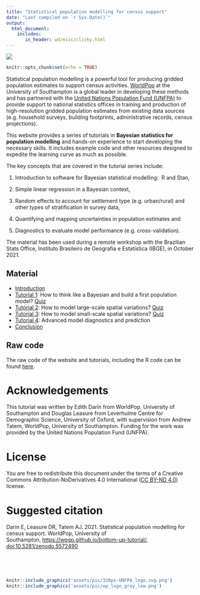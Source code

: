 ```yaml
---
title: "Statistical population modelling for census support"
date: "Last compiled on `r Sys.Date()`"
output: 
  html_document:
    includes:
       in_header: wd/misc/clicky.html
---
```


![](assets/pic/wp_logotype_gray_low.png)

```r
knitr::opts_chunk$set(echo = TRUE)
```

Statistical population modelling is a powerful tool for producing gridded population estimates to support census activities. [WorldPop](https://www.worldpop.org/) at the University of Southampton is a global leader in developing these methods and has partnered with the [United Nations Population Fund (UNFPA)](https://www.unfpa.org/) to provide support to national statistics offices in training and production of high-resolution gridded population estimates from existing data sources (e.g. household surveys, building footprints, administrative records, census projections).

This website provides a series of tutorials in **Bayesian statistics for population modelling** and hands-on experience to start developing the necessary skills. It includes example code and other resources designed to expedite the learning curve as much as possible.

The key concepts that are covered in the tutorial series include:

1.  Introduction to software for Bayesian statistical modelling:  R and Stan,

2.  Simple linear regression in a Bayesian context,

3.  Random effects to account for settlement type (e.g. urban/rural) and other types of stratification in survey data,

4.  Quantifying and mapping uncertainties in population estimates and

5.  Diagnostics to evaluate model performance (e.g. cross-validation).

The material has been used during a remote workshop with the Brazilian Stats Office, Instituto Brasileiro de Geografia e Estatística (IBGE), in October 2021.

## Material

-   [Introduction](tutorials/day1_presentation.html)
-   [Tutorial 1](tutorials/tutorial1/tutorial1_linearRegression.html): How to think like a Bayesian and build a first population model? [Quiz](tutorials/quiz/mcq_tuto1.html)
-   [Tutorial 2](tutorials/tutorial2/tutorial2_hierarchicalModel.html): How to model large-scale spatial variations? [Quiz](tutorials/quiz/mcq_tuto2.html)
-   [Tutorial 3](tutorials/tutorial3/tutorial3_covariates.html): How to model small-scale spatial variations? [Quiz](tutorials/quiz/mcq_tuto3.html)
-   [Tutorial 4](tutorials/tutorial4/tutorial4_diagnosticsPrediction.html): Advanced model diagnostics and prediction
-   [Conclusion](tutorials/day5_presentation.html)

## Raw code

The raw code of the website and tutorials, including the R code can be found [here](https://github.com/wpgp/bottom-up-tutorial).

# Acknowledgements

This tutorial was written by Edith Darin from WorldPop, University of Southampton and Douglas Leasure from Leverhulme Centre for Demographic Science, University of Oxford, with supervision from Andrew Tatem, WorldPop, University of Southampton. Funding for the work was provided by the United Nations Population Fund (UNFPA).

# License

You are free to redistribute this document under the terms of a Creative Commons Attribution-NoDerivatives 4.0 International ([CC BY-ND 4.0](https://creativecommons.org/licenses/by-nd/4.0/)) license.

# Suggested citation

Darin E, Leasure DR, Tatem AJ. 2021. Statistical population modelling for census support. WorldPop, University of Southampton, <https://wpgp.github.io/bottom-up-tutorial/>, <doi:10.5281/zenodo.5572490>

<br>

<br>

```r
knitr::include_graphics('assets/pic/320px-UNFPA_logo.svg.png')
knitr::include_graphics('assets/pic/wp_logo_gray_low.png')
```
